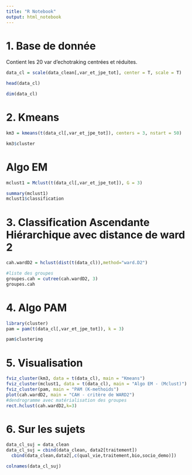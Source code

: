 ```yaml
---
title: "R Notebook"
output: html_notebook
---
```


# 1. Base de donnée

Contient les 20 var d'echotraking centrées et réduites.

```r
data_cl = scale(data_clean[,var_et_jpe_tot], center = T, scale = T)
```


```r
head(data_cl)
```
```r
dim(data_cl)
```

# 2. Kmeans
```r
km3 = kmeans(t(data_cl[,var_et_jpe_tot]), centers = 3, nstart = 50)
```



```r
km3$cluster
```


# Algo EM 


```r
mclust1 = Mclust(t(data_cl[,var_et_jpe_tot]), G = 3)
```
```r
summary(mclust1)
mclust1$classification
```

# 3. Classification Ascendante Hiérarchique avec distance de ward 2

```r
cah.wardD2 = hclust(dist(t(data_cl)),method="ward.D2")
```
```r
#liste des groupes
groupes.cah = cutree(cah.wardD2, 3)
groupes.cah
```
# 4. Algo PAM 

```r
library(cluster)
pam = pam(t(data_cl[,var_et_jpe_tot]), k = 3)
```

```r
pam$clustering
```


# 5. Visualisation

```r
fviz_cluster(km3, data = t(data_cl), main = "Kmeans")
fviz_cluster(mclust1, data = t(data_cl), main = "Algo EM - (Mclust)")
fviz_cluster(pam, main = "PAM (K-methoids")
plot(cah.wardD2, main = "CAH - critère de WARD2")
#dendrogramme avec matérialisation des groupes
rect.hclust(cah.wardD2,k=3)
```

# 6. Sur les sujets

```r
data_cl_suj = data_clean
data_cl_suj = cbind(data_clean, data2[traitement])
  cbind(data_clean,data2[,c(qual_vie,traitement,bio,socio_demo)])
```
```r
colnames(data_cl_suj)
```


